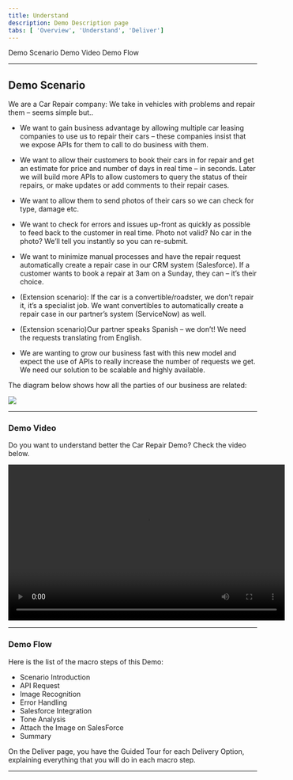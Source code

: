 ```yaml
---
title: Understand
description: Demo Description page
tabs: [ 'Overview', 'Understand', 'Deliver']
---
```



<AnchorLinks>
  <AnchorLink>Demo Scenario</AnchorLink>
  <AnchorLink>Demo Video</AnchorLink>
  <AnchorLink>Demo Flow</AnchorLink>
</AnchorLinks>

***

## Demo Scenario

We are a Car Repair company: We take in vehicles with problems and repair them – seems simple but..

- We want to gain business advantage by allowing multiple car leasing companies to use us to repair their cars – these companies insist that we expose APIs for them to call to do business with them.

- We want to allow their customers to book their cars in for repair and get an estimate for price and number of days in real time – in seconds. Later we will build more APIs to allow customers to query the status of their repairs, or make updates or add comments to their repair cases.

- We want to allow them to send photos of their cars so we can check for type, damage etc.

- We want to check for errors and issues up-front as quickly as possible to feed back to the customer in real time. Photo not valid? No car in the photo? We’ll tell you instantly so you can re-submit.

- We want to minimize manual processes and have the repair request automatically create a repair case in our CRM system (Salesforce). If a customer wants to book a repair at 3am on a Sunday, they can – it’s their choice.

- (Extension scenario): If the car is a convertible/roadster, we don’t repair it, it’s a specialist job. We want convertibles to automatically create a repair case in our partner’s system (ServiceNow) as well.

- (Extension scenario)Our partner speaks Spanish – we don’t! We need the requests translating from English.

- We are wanting to grow our business fast with this new model and expect the use of APIs to really increase the number of requests we get. We need our solution to be scalable and highly available.

The diagram below shows how all the parties of our business are related:

![](images/scenario-1.png)

***

### Demo Video
Do you want to understand better the Car Repair Demo? Check the video below.

<video width="560" height="315" controls>
  <source src="https://dw1.s81c.com/caas-storage/5Khi7XGf/_videos/IBM%20Cloud%20Pak%20for%20Integration%20Overview_%20Creating%20and%20Managing%20APIs.mp4" type="video/mp4">
</video>

***

### Demo Flow
Here is the list of the macro steps of this Demo:

  - Scenario Introduction
  - API Request
  - Image Recognition
  - Error Handling
  - Salesforce Integration
  - Tone Analysis
  - Attach the Image on SalesForce
  - Summary

On the Deliver page, you have the Guided Tour for each Delivery Option, explaining everything that you will do in each macro step.

***
